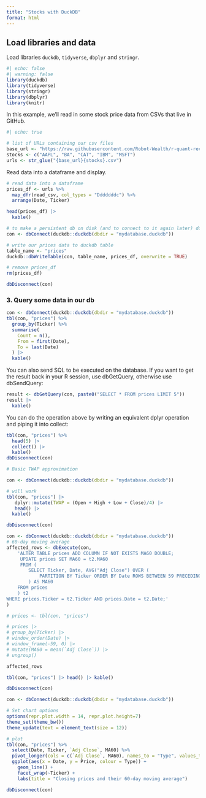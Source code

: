 ```yaml
---
title: "Stocks with DuckDB"
format: html
---
```


## Load libraries and data

Load libraries `duckdb`, `tidyverse`, `dbplyr` and `stringr`.

```r
#| echo: false
#| warning: false
library(duckdb)
library(tidyverse)
library(stringr)
library(dbplyr)
library(knitr)
```

In this example, we’ll read in some stock price data from CSVs that live in GitHub.

```r
#| echo: true

# list of URLs containing our csv files
base_url <- "https://raw.githubusercontent.com/Robot-Wealth/r-quant-recipes/master/data/"
stocks <- c("AAPL", "BA", "CAT", "IBM", "MSFT")
urls <- str_glue("{base_url}{stocks}.csv")
```

Read data into a dataframe and display.

```r
# read data into a dataframe
prices_df <- urls %>%
  map_dfr(read_csv, col_types = "Dddddddc") %>%
  arrange(Date, Ticker)

head(prices_df) |>
  kable()
```


```r
# to make a persistent db on disk (and to connect to it again later) do:
con <- dbConnect(duckdb::duckdb(dbdir = "mydatabase.duckdb"))

# write our prices data to duckdb table
table_name <- "prices"
duckdb::dbWriteTable(con, table_name, prices_df, overwrite = TRUE)

# remove prices_df
rm(prices_df)

dbDisconnect(con)

```

### 3. Query some data in our db
```r
con <- dbConnect(duckdb::duckdb(dbdir = "mydatabase.duckdb"))
tbl(con, "prices") %>%
  group_by(Ticker) %>%
  summarise(
    Count = n(),
    From = first(Date),
    To = last(Date)
  ) |>
  kable()
```

You can also send SQL to be executed on the database. If you want to get the result back in your R session, use dbGetQuery, otherwise use dbSendQuery:
```r
result <- dbGetQuery(con, paste0("SELECT * FROM prices LIMIT 5"))
result |>
  kable()
```
You can do the operation above by writing an equivalent dplyr operation and piping it into collect:

```r
tbl(con, "prices") %>%
  head(5) |>
  collect() |>
  kable()
dbDisconnect(con)
```
```r
# Basic TWAP approximation

con <- dbConnect(duckdb::duckdb(dbdir = "mydatabase.duckdb"))

# will work
tbl(con, "prices") |>
   dplyr::mutate(TWAP = (Open + High + Low + Close)/4) |>
   head() |>
  kable()

dbDisconnect(con)
```

```r
con <- dbConnect(duckdb::duckdb(dbdir = "mydatabase.duckdb"))
# 60-day moving average
affected_rows <- dbExecute(con,
    'ALTER TABLE prices ADD COLUMN IF NOT EXISTS MA60 DOUBLE;
     UPDATE prices SET MA60 = t2.MA60
     FROM (
        SELECT Ticker, Date, AVG("Adj Close") OVER (
            PARTITION BY Ticker ORDER BY Date ROWS BETWEEN 59 PRECEDING AND CURRENT ROW
        ) AS MA60
    FROM prices
    ) t2
WHERE prices.Ticker = t2.Ticker AND prices.Date = t2.Date;'
)

# prices <- tbl(con, "prices")

# prices |>
# group_by(Ticker) |>
# window_order(Date) |>
# window_frame(-59, 0) |>
# mutate(MA60 = mean(`Adj Close`)) |>
# ungroup()

affected_rows

tbl(con, "prices") |> head() |> kable()

dbDisconnect(con)
```
```r
con <- dbConnect(duckdb::duckdb(dbdir = "mydatabase.duckdb"))

# Set chart options
options(repr.plot.width = 14, repr.plot.height=7)
theme_set(theme_bw())
theme_update(text = element_text(size = 12))

# plot
tbl(con, "prices") %>%
  select(Date, Ticker, `Adj Close`, MA60) %>%
  pivot_longer(cols = c(`Adj Close`, MA60), names_to = "Type", values_to = "Price") %>%
  ggplot(aes(x = Date, y = Price, colour = Type)) +
    geom_line() +
    facet_wrap(~Ticker) +
    labs(title = "Closing prices and their 60-day moving average")

dbDisconnect(con)
```

